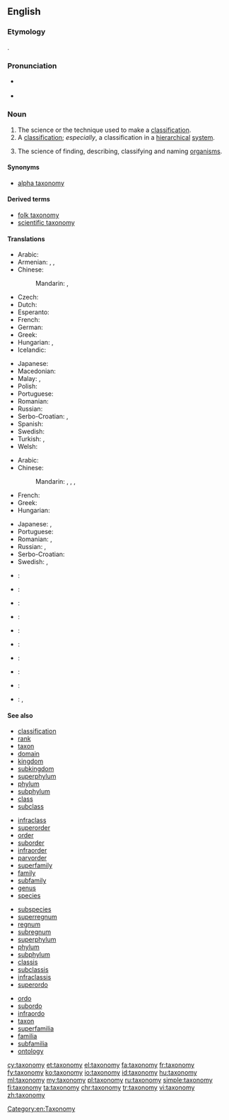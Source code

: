 ==English==
{{wikipedia}}

===Etymology===
{{borrowing|fr|taxonomie|lang=en}}.

===Pronunciation===
* {{a|UK}} {{IPA|/tækˈsɒnəmi/|lang=en}}
* {{a|US}} {{IPA|/tækˈsɑːnəmi/|lang=en}}

===Noun===
{{en-noun|taxonomies}}

# The science or the technique used to make a [[classification]].
# A [[classification]]; ''especially'', a classification in a [[hierarchical]] [[system]].
# {{context|systematics|uncountable|lang=en}} The science of finding, describing, classifying and naming [[organism]]s.

====Synonyms====
* {{sense|science of finding, describing, classifying and naming organisms}} [[alpha taxonomy]]

====Derived terms====
* [[folk taxonomy]]
* [[scientific taxonomy]]

====Translations====
{{trans-top|science of finding, describing, classifying and naming organisms}}
* Arabic: {{t|ar|علم التصنيف|m|tr=ʿilm al-taṣnīf}}
* Armenian: {{t|hy|տաքսոնոմիա|sc=Armn}}, {{t|hy|կարգաբանություն|sc=Armn}}, {{t|hy|կարգաբաշխություն|sc=Armn}}
* Chinese:
*: Mandarin: {{t|cmn|分類學|sc=Hani}}, {{t+|cmn|分类学|tr=fēnlèixué|sc=Hani}}
* Czech: {{t+|cs|taxonomie|f}}
* Dutch: {{t+|nl|taxonomie|f}}
* Esperanto: {{t|eo|taksonomio}}
* French: {{t+|fr|taxinomie|f}}
* German: {{t+|de|Taxonomie|f}}
* Greek: {{t+|el|ταξινομία|f|sc=Grek}}
* Hungarian: {{t+|hu|rendszertan}}, {{t+|hu|taxonómia}}
* Icelandic: {{t|is|flokkunarfræði|m}}
{{trans-mid}}
* Japanese: {{t+|ja|分類学|tr=ぶんるいがく, bunruigaku}}
* Macedonian: {{t|mk|таксономија|f|tr=taksonómija}}
* Malay: {{t|ms|kaji urutan}}, {{t|ms|taksonomi}}
* Polish: {{t+|pl|taksonomia|f}}
* Portuguese: {{t+|pt|taxonomia|f}}
* Romanian: {{t+|ro|taxonomie|f}}
* Russian: {{t+|ru|таксономия|f|tr=taksonómija}}
* Serbo-Croatian: {{t|sh|taksonòmija|f}}, {{t|sh|sistemàtika|f}}
* Spanish: {{t+|es|taxonomía|f}}
* Swedish: {{t+|sv|taxonomi|c}}
* Turkish: {{t+|tr|sınıflandırma}}, {{t+|tr|taksonomi}}
* Welsh: {{t+|cy|tacsonomeg|f}}
{{trans-bottom}}

{{trans-top|classification in a hierarchical system}}
* Arabic: {{t|ar|تصنيف|m|tr=taṣnīf}}
* Chinese:
*: Mandarin: {{t|cmn|分類法|sc=Hani}}, {{t+|cmn|分类法|tr=fēnlèifǎ|sc=Hani}}, {{t+|cmn|分類|sc=Hani}}, {{t+|cmn|分类|tr=fēnlèi|sc=Hani}}
* French: {{t+|fr|taxinomie|f}}
* Greek: {{t+|el|ταξινόμηση|f|sc=Grek}}
* Hungarian: {{t+|hu|osztályozás}}
{{trans-mid}}
* Japanese: {{t|ja|分類法|tr=ぶんふいほう, bunruihō}}, {{t+|ja|分類|tr=ぶんふい, bunrui}}
* Portuguese: {{t+|pt|taxonomia|f}}
* Romanian: {{t+|ro|taxonomie|f}}, {{t|ro|ierarhică clasificare|f}}
* Russian: {{t+|ru|систематика|f|tr=sistemátika}}, {{t+|ru|классификация|tr=klassifikácija|sc=Cyrl}}
* Serbo-Croatian: {{t|sh|taksonòmija|f}}
* Swedish: {{t+|sv|taxonomi|c}}, {{t+|sv|systematik|c}}
{{trans-bottom}}

{{checktrans-top}}
* {{ttbc|sh}}: {{t+|sh|taksonomija|f}}
* {{ttbc|ia}}: {{t|ia|taxinomia}}
* {{ttbc|it}}: {{t+|it|tassonomia|f}}
* {{ttbc|ko}}: {{t+|ko|분류학|tr=bunryuhak|sc=Kore}}
* {{ttbc|la}}: {{t+|la|taxonomia|f}}
{{trans-mid}}
* {{ttbc|fa}}: {{t+|fa|رده بندی|tr=rad-e bandi}}
* {{ttbc|pt}}: {{qualifier|''parallel forms:'' [[taxinomia]], [[taxonomia]]}} {{t|pt|taxionomia|f}}
* {{ttbc|sl}}: {{t+|sl|taksonomija|f}}
* {{ttbc|sk}}: {{t|sk|taxonómia|f}}
* {{ttbc|tr}}: {{t|tr|sınıflandırma bilimi}}, {{t+|tr|taksonomi}}
{{trans-bottom}}

====See also====
{{top4}}
* [[classification]]
* [[rank]]
* [[taxon]]
* [[domain]]
* [[kingdom]]
* [[subkingdom]]
* [[superphylum]]
* [[phylum]]
* [[subphylum]]
* [[class]]
* [[subclass]]
{{mid4}}
* [[infraclass]]
* [[superorder]]
* [[order]]
* [[suborder]]
* [[infraorder]]
* [[parvorder]]
* [[superfamily]]
* [[family]]
* [[subfamily]]
* [[genus]]
* [[species]]
{{mid4}}
* [[subspecies]]
* [[superregnum]]
* [[regnum]]
* [[subregnum]]
* [[superphylum]]
* [[phylum]]
* [[subphylum]]
* [[classis]]
* [[subclassis]]
* [[infraclassis]]
* [[superordo]]
{{mid4}}
* [[ordo]]
* [[subordo]]
* [[infraordo]]
* [[taxon]]
* [[superfamilia]]
* [[familia]]
* [[subfamilia]]
* [[ontology]]
{{bottom}}

[[Category:en:Taxonomy]]

[[cy:taxonomy]]
[[et:taxonomy]]
[[el:taxonomy]]
[[fa:taxonomy]]
[[fr:taxonomy]]
[[fy:taxonomy]]
[[ko:taxonomy]]
[[io:taxonomy]]
[[id:taxonomy]]
[[hu:taxonomy]]
[[ml:taxonomy]]
[[my:taxonomy]]
[[pl:taxonomy]]
[[ru:taxonomy]]
[[simple:taxonomy]]
[[fi:taxonomy]]
[[ta:taxonomy]]
[[chr:taxonomy]]
[[tr:taxonomy]]
[[vi:taxonomy]]
[[zh:taxonomy]]